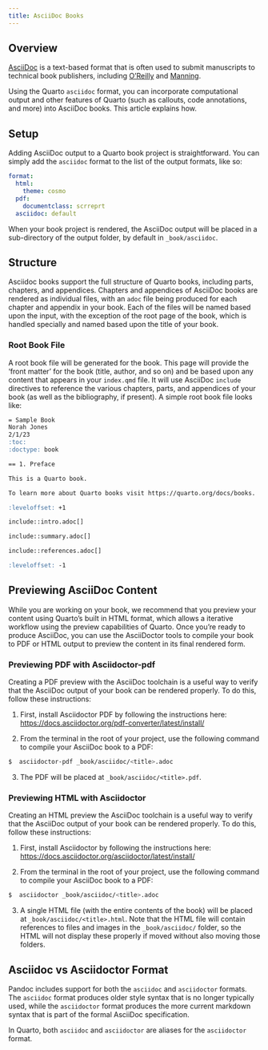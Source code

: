 ```yaml
---
title: AsciiDoc Books
---
```


## Overview

[AsciiDoc](https://docs.asciidoctor.org/asciidoc/latest/syntax-quick-reference/) is a text-based format that is often used to submit manuscripts to technical book publishers, including [O'Reilly](https://www.oreilly.com) and [Manning](https://www.manning.com).

Using the Quarto `asciidoc` format, you can incorporate computational output and other features of Quarto (such as callouts, code annotations, and more) into AsciiDoc books. This article explains how.

## Setup

Adding AsciiDoc output to a Quarto book project is straightforward. You can simply add the `asciidoc` format to the list of the output formats, like so:

``` yaml
format:
  html:
    theme: cosmo
  pdf:
    documentclass: scrreprt
  asciidoc: default
```

When your book project is rendered, the AsciiDoc output will be placed in a sub-directory of the output folder, by default in `_book/asciidoc`.

## Structure

Asciidoc books support the full structure of Quarto books, including parts, chapters, and appendices. Chapters and appendices of AsciiDoc books are rendered as individual files, with an `adoc` file being produced for each chapter and appendix in your book. Each of the files will be named based upon the input, with the exception of the root page of the book, which is handled specially and named based upon the title of your book.

### Root Book File

A root book file will be generated for the book. This page will provide the 'front matter' for the book (title, author, and so on) and be based upon any content that appears in your `index.qmd` file. It will use AsciiDoc `include` directives to reference the various chapters, parts, and appendices of your book (as well as the bibliography, if present). A simple root book file looks like:

``` markdown
= Sample Book
Norah Jones
2/1/23
:toc:
:doctype: book

== 1. Preface

This is a Quarto book.

To learn more about Quarto books visit https://quarto.org/docs/books.

:leveloffset: +1

include::intro.adoc[]

include::summary.adoc[]

include::references.adoc[]

:leveloffset: -1
```

## Previewing AsciiDoc Content

While you are working on your book, we recommend that you preview your content using Quarto's built in HTML format, which allows a iterative workflow using the preview capabilities of Quarto. Once you're ready to produce AsciiDoc, you can use the AsciiDoctor tools to compile your book to PDF or HTML output to preview the content in its final rendered form.

### Previewing PDF with Asciidoctor-pdf

Creating a PDF preview with the AsciiDoc toolchain is a useful way to verify that the AsciiDoc output of your book can be rendered properly. To do this, follow these instructions:

1.  First, install Asciidoctor PDF by following the instructions here: <https://docs.asciidoctor.org/pdf-converter/latest/install/>

2.  From the terminal in the root of your project, use the following command to compile your AsciiDoc book to a PDF:

``` bash
$  asciidoctor-pdf _book/asciidoc/<title>.adoc
```

3.  The PDF will be placed at `_book/asciidoc/<title>.pdf`.

### Previewing HTML with Asciidoctor

Creating an HTML preview the AsciiDoc toolchain is a useful way to verify that the AsciiDoc output of your book can be rendered properly. To do this, follow these instructions:

1.  First, install Asciidoctor by following the instructions here: <https://docs.asciidoctor.org/asciidoctor/latest/install/>

2.  From the terminal in the root of your project, use the following command to compile your AsciiDoc book to a PDF:

``` bash
$  asciidoctor _book/asciidoc/<title>.adoc
```

3.  A single HTML file (with the entire contents of the book) will be placed at `_book/asciidoc/<title>.html`. Note that the HTML file will contain references to files and images in the `_book/asciidoc/` folder, so the HTML will not display these properly if moved without also moving those folders.

::: callout-note
## Asciidoc vs Asciidoctor Format

Pandoc includes support for both the `asciidoc` and `asciidoctor` formats. The `asciidoc` format produces older style syntax that is no longer typically used, while the `asciidoctor` format produces the more current markdown syntax that is part of the formal AsciiDoc specification.

In Quarto, both `asciidoc` and `asciidoctor` are aliases for the `asciidoctor` format.
:::